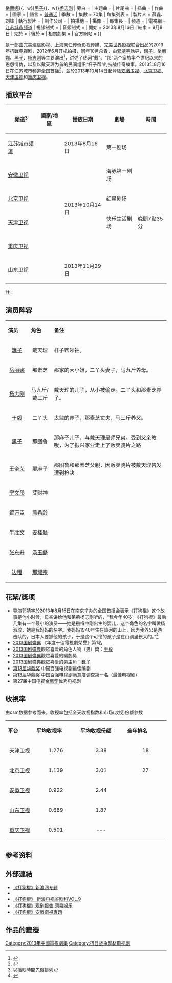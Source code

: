 {{电视节目信息框
| 颜色 = #F6E3CE
| 名稱 = 打狗棍
| 原名 = ''Da Gou Gun''
| 别名 = 
| 圖片 = 打狗棍.jpg
| 圖說 = 
| 分類 = 抗戰
| 原創者 = 
| 編劇 = 郭靖宇、戴俊卿、肖绍权
| 導演 = [[郭靖宇|郭靖宇]]（總導演）
| 演出 = [[巍子|巍子]]{{、w}}[[岳丽娜|岳丽娜]]{{、w}}[[黑子_(演员)|黑子]]{{、w}}[[杨志刚|杨志刚]]
| 旁白 = 
| 主題曲 = 
| 片尾曲 = 
| 插曲 = 
| 作曲 = 
| 國家 = {{CHN}}
| 語言 = [[普通话|普通话]]
| 季數 = 
| 集數 = 70集
| 每集列表 = 
| 製片人 = 薛鑫、刘锋
| 執行製片 = 
| 制作公司 = 
| 拍攝地 = 
| 攝像 = 
| 每集長 = 
| 頻道 = 
| 電視網 = [[江苏电视台城市频道|江苏城市频道]]
| 視頻制式 = 
| 音頻制式 = 
| 開始 = 2013年8月16日
| 結束 = 9月8日
| 先於 = 
| 後於 = 
| 相關劇集 = 
| 官方網站 = 
}}

{{engname|《打狗棍》|Da Gou Gun}}是一部由完美建信影视、上海亲仁传奇影视传媒、[[完美世界影视|完美世界影视]]联合出品的2013年抗戰电视剧，2012年6月开机拍摄，同年10月杀青，由[[郭靖宇|郭靖宇]]執导，[[巍子|巍子]]、[[岳丽娜|岳丽娜]]、[[黑子_(演员)|黑子]]、[[杨志刚_(演员)|杨志刚]]等主要演出<ref>{{cite web|title="资料：电视剧《打狗棍》出品信息|url=http://ent.sina.com.cn/v/2013-08-20/10483991403.shtml|date=2013-08-20|publisher=新浪娱乐|archive-url=https://web.archive.org/web/20131002122820/http://ent.sina.com.cn/v/2013-08-20/10483991403.shtml|archive-date=2013-10-02|dead-url=no}}</ref>，讲述了热河“戴”、“那”两个家族半个世纪以来的恩怨情仇，以及以戴天理为首的民间组织“杆子帮”的抗战传奇故事。2013年8月16日在江苏城市频道全国首播<ref>{{cite web|title="《打狗棍》将播 《铁梨花》原班人马打造|url=http://ent.sina.com.cn/v/m/2013-08-14/12453987449.shtml|date=2013-08-14|publisher=新浪娱乐|archive-url=https://web.archive.org/web/20131002130126/http://ent.sina.com.cn/v/m/2013-08-14/12453987449.shtml|archive-date=2013-10-02|dead-url=no}}</ref>，並於2013年10月14日起登陆[[安徽卫视|安徽卫视]]、[[北京卫视|北京卫视]]、[[天津卫视|天津卫视]]和[[重庆卫视|重庆卫视]]。

== 播放平台 ==

{{Note24hUTC+8}}
{| class="wikitable"
|-
! 頻道<ref group="註">以播映時間先後排列</ref> || 國家/地區 || 播放日期 || 劇場 || 時間 
|-
| [[江苏电视台城市频道|江苏城市频道]] || rowspan=6 | {{CHN}} || 2013年8月16日 || 第一剧场 ||   
|- 
| [[安徽卫视|安徽卫视]] || rowspan=4 | 2013年10月14日 ||海豚第一剧场 || rowspan=5 | 晚間7點35分  
|- 
| [[北京卫视|北京卫视]] || 红星剧场
|- 
| [[天津卫视|天津卫视]] || 快乐生活剧场
|- 
| [[重庆卫视|重庆卫视]] || 
|- 
| [[山东卫视|山东卫视]]|| 2013年11月29日 ||
|}
註：
{{reflist|group="註"}}

==演员阵容==
{| class="wikitable" width="72%"
|- style="background:cornflowerblue; color:white" align=center
| style="width:10%" |'''演员'''
| style="width:10%" |'''角色'''|| style="width:50%" |'''备注'''
|-
|<center>[[巍子|巍子]] 
|<center>戴天理 || 杆子帮领袖。
|-
|<center>[[岳丽娜|岳丽娜]] 
|<center>那素芝 || 那家的大小姐，二丫头妻子，马九斤养母。
|-
|<center>[[杨志刚_(演员)|杨志刚]]
|<center>马九斤/戴三斤 || 戴天理的儿子，从小被偷走。二丫头和那素芝养子。
|-
|<center>[[于毅|于毅]] 
|<center>二丫头 || 太监的养子，那素芝丈夫，马三斤养父。
|-
|<center>[[黑子_(演员)|黑子]]
|<center>那图鲁 || 那麻子儿子，与戴天理是师兄弟。受到父亲教唆，为了振兴家业走上了贩卖鸦片之路
|-
|<center>[[王奎荣|王奎荣]] 
|<center>那麻子 || 那图鲁和那素芝父親，因贩卖鸦片被戴天理告发遭到枪决
|-
|<center>[[宁文彤|宁文彤]] 
|<center>艾财神 ||
|-
|<center>[[翟万臣|翟万臣]] 
|<center>[[熊希龄|熊希龄]] || 
|-
|<center>[[牛胜文|牛胜文]] 
|<center>[[姜桂题|姜桂题]] || 
|-
|<center>[[张东升|张东升]] 
|<center>[[汤玉麟|汤玉麟]] || 
|- 
|<center>[[边程|边程]] 
|<center>[[那耀宗|那耀宗]] ||
|}

== 花絮/奬项==
*导演郭靖宇於2013年8月15日在南京举办的全国首播会表示《打狗棍》这个故事是他小时候，母亲讲给他和弟弟杨志刚听的，“我今年40岁，《打狗棍》最后几集有一个最小的演员——她是襁褓中刚出生的婴儿，这个角色的名字叫做杨淑珍，她是我妈妈的名字。我妈妈1940年生在热河的山上，因为我外公是游击队的，日本人要抓他的孩子，于是这个可怜的孩子是在山洞里长大的。”<ref>{{cite web|title=《打狗棍》巍子演男一号 等了8年不敢老|url=http://ent.sina.com.cn/v/m/2013-08-16/12163989260.shtml|date=2013-08-16|publisher=新浪娱乐|archive-url=https://web.archive.org/web/20131002130211/http://ent.sina.com.cn/v/m/2013-08-16/12163989260.shtml|archive-date=2013-10-02|dead-url=no}}</ref>
*[[2013国剧盛典|2013国剧盛典]] 《年度十佳電視劇榮譽》第1名
*[[2013国剧盛典|2013国剧盛典]]觀眾喜爱的角色人物（男）奬：[[于毅|于毅]]
*[[2013国剧盛典|2013国剧盛典]]觀眾喜愛的編劇奬
*[[2013国剧盛典|2013国剧盛典]]觀眾喜愛的男主角：[[巍子|巍子]]
*[[第13届华鼎奖|第13届华鼎奖]] 中国百强电视剧最佳编剧
*[[第13届华鼎奖|第13届华鼎奖]] 中国百强电视剧满意度调查第一名（最佳电视剧）
*第27届中国电视[[金鹰奖|金鹰奖]]优秀电视剧

== 收視率 ==
由csm数据参考而来，收视率包括全天收视指数和市场(收视)份额参数
{|class="wikitable" width="52%"
|- style="background:cornflowerblue; color:white" align=center
|style="width:3%"|'''平台'''||style="width:4%"|'''平均收视率'''||style="width:5%"|'''平均收视份额'''||style="width:5%"|'''全年排名'''
|-
|align=center|[[天津卫视|天津卫视]]||align=center|1.276||align=center|3.38||align=center|18
|-
|align=center|[[北京卫视|北京卫视]]||align=center|1.139||align=center|3.01||align=center|27
|-
|align=center|[[安徽卫视|安徽卫视]]||align=center|0.922||align=center|2.44||
|-
|align=center|[[山东卫视|山东卫视]]|| align="center" |0.689||align=center|1.87||
|-
|align=center|[[重庆卫视|重庆卫视]]||align=center|0.501||align=center|---||
|}

==参考资料==
{{reflist}}

==外部連結==
* [http://ent.sina.com.cn/f/v/dagougun/      《打狗棍》新浪网专题] {{Wayback|url=http://ent.sina.com.cn/f/v/dagougun/|date=20131002130203}}
* {{Sinaweibo|dagougun|《打狗棍》}}
* [http://ent.sina.com.cn/z/jupingtuan9/  《打狗棍》 新浪电视鉴剧科VOL.9] {{Wayback|url=http://ent.sina.com.cn/z/jupingtuan9/|date=20131121041631}}
* [http://ent.163.com/13/1030/15/9CEPTO5U00034R94.html 《打狗棍》观剧报告 网易娱乐] {{Wayback|url=http://ent.163.com/13/1030/15/9CEPTO5U00034R94.html|date=20131203042001}}
* [https://web.archive.org/web/20160304142510/http://sp.ahtv.cn/c/2013/1015/00136413.html 《打狗棍》安徽衛視專題]

== 作品的變遷 ==
{{電視節目的變遷
|電視台={{CHNML}} [[安徽卫视|安徽卫视]] 海豚第一剧场
|播放檔次=周一至周五19:30-22:00(播三集) 周六至周日19:30-21:10(播二集)
|上一節目=[[奶奶再愛我一次_(電視劇)|奶奶再愛我一次]]<br />（2013.09.28 - 2013.10.13）
|節目名稱= 打狗棍<br />（2013.10.14 - 2013.11.17）
|下一節目= [[閨中密友_(電視劇)|闺中密友]]<br />（2013.11.18 - 2013.12.01）
}}
{{郭靖宇}}
{{安徽卫视电视剧}}
{{山东卫视电视剧}}
{{2013年中国省级卫视电视剧收视率排名}}

{{DEFAULTSORT:DA打}}
[[Category:2013年中國電視劇集|Category:2013年中國電視劇集]]
[[Category:抗日战争题材电视剧|Category:抗日战争题材电视剧]]